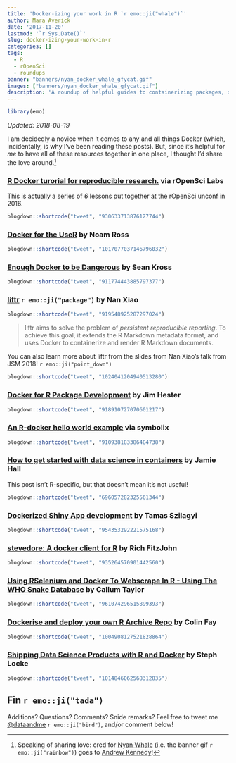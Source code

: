 ```yaml
---
title: 'Docker-izing your work in R `r emo::ji("whale")`'
author: Mara Averick
date: '2017-11-20'
lastmod: '`r Sys.Date()`'
slug: docker-izing-your-work-in-r
categories: []
tags:
  - R
  - rOpenSci
  - roundups
banner: "banners/nyan_docker_whale_gfycat.gif"
images: ["banners/nyan_docker_whale_gfycat.gif"]
description: 'A roundup of helpful guides to containerizing packages, docs, projects, and more by using Docker with R. `r emo::ji("package")`'
---
```


```r
library(emo)
```

_Updated: 2018-08-19_

I am decidedly a novice when it comes to any and all things Docker (which, 
incidentally, is why I've been reading these posts). But, since it's helpful for 
_me_ to have all of these resources together in one place, I thought I'd share 
the love around.[^nyanwhale]

### [R Docker turorial for reproducible research.](http://ropenscilabs.github.io/r-docker-tutorial/) via rOpenSci Labs

This is actually a series of *6* lessons put together at the 
rOpenSci unconf in 2016.

```r
blogdown::shortcode("tweet", "930633713876127744")
```

### [Docker for the UseR](https://github.com/noamross/nyhackr-docker-talk) by Noam Ross

```r
blogdown::shortcode("tweet", "1017077037146796032")
```

### [Enough Docker to be Dangerous](http://seankross.com/2017/09/17/Enough-Docker-to-be-Dangerous.html) by Sean Kross

```r
blogdown::shortcode("tweet", "911774443885797377")
```

### [liftr](https://liftr.me/) `r emo::ji("package")` by Nan Xiao

```r
blogdown::shortcode("tweet", "919548925287297024")
```

> liftr aims to solve the problem of _persistent reproducible reporting_. 
> To achieve this goal, it extends the R Markdown metadata format, 
> and uses Docker to containerize and render R Markdown documents.

You can also learn more about liftr from the slides from Nan Xiao's talk from JSM 2018! `r emo::ji("point_down")`

```r
blogdown::shortcode("tweet", "1024041204940513280")
```

### [Docker for R Package Development](http://www.jimhester.com/2017/10/13/docker/) by Jim Hester

```r
blogdown::shortcode("tweet", "918910727070601217")
```

### [An R-docker hello world example](https://www.symbolix.com.au/blog-main/r-docker-hello) via symbolix

```r
blogdown::shortcode("tweet", "910938183386484738")
```

### [How to get started with data science in containers](http://blog.kaggle.com/2016/02/05/how-to-get-started-with-data-science-in-containers/) by Jamie Hall

This post isn't R-specific, but that doesn't mean it's not useful!

```r
blogdown::shortcode("tweet", "696057282325561344")
```

### [Dockerized Shiny App development](http://tamaszilagyi.com/blog/dockerized-shiny-app-development/) by Tamas Szilagyi

```r
blogdown::shortcode("tweet", "954353292221575168")
```

### [stevedore: A docker client for R](https://richfitz.github.io/stevedore/) by Rich FitzJohn

```r
blogdown::shortcode("tweet", "935264570901442560")
```

### [Using RSelenium and Docker To Webscrape In R - Using The WHO Snake Database](https://callumgwtaylor.github.io/blog/2018/02/01/using-rselenium-and-docker-to-webscrape-in-r-using-the-who-snake-database/) by Callum Taylor

```r
blogdown::shortcode("tweet", "961074296515899393")
```

### [Dockerise and deploy your own R Archive Repo](https://rtask.thinkr.fr/blog/dockerise-and-deploy-your-own-r-archive-repo/) by Colin Fay

```r
blogdown::shortcode("tweet", "1004908127521828864")
```

### [Shipping Data Science Products with R and Docker](https://itsalocke.com/talks/post/shipping-r-with-docker/) by Steph Locke

```r
blogdown::shortcode("tweet", "1014846062568312835")
```

## Fin `r emo::ji("tada")`

Additions? Questions? Comments? Snide remarks? Feel free to tweet me [\@dataandme](https://twitter.com/dataandme) `r emo::ji("bird")`, and/or comment below!

[^nyanwhale]: Speaking of sharing love: cred for [Nyan Whale](https://gfycat.com/gifs/detail/PerfectHarshHoatzin) (i.e. the banner gif `r emo::ji("rainbow")`) goes to [Andrew Kennedy](https://www.youtube.com/watch?v=2c_rmqme6rc)!

